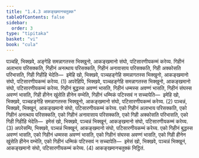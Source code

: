 ```yaml
---
title: "1.4.3 आकङ्खमानचतुक्क"
tableOfContents: false
sidebar:
  order: 3
type: "tipitaka"
basket: "vi"
book: "cula"
---
```



<DynamicBreadcrumb />

<Division number="39" book="cula">

<Paragraph number="186" book="cula">
पञ्चहि, भिक्खवे, अङ्गेहि समन्नागतस्स भिक्खुनो, आकङ्खमानो संघो, पटिसारणीयकम्मं करेय्य. गिहीनं अलाभाय परिसक्कति, गिहीनं अनत्थाय परिसक्कति, गिहीनं अनावासाय परिसक्कति, गिही अक्कोसति परिभासति, गिही गिहीहि भेदेति—  इमेहि खो, भिक्खवे, पञ्चहङ्गेहि समन्नागतस्स भिक्खुनो, आकङ्खमानो संघो, पटिसारणीयकम्मं करेय्य. (1)
</Paragraph>

<Paragraph number="187" book="cula">
अपरेहिपि, भिक्खवे, पञ्चहङ्गेहि समन्नागतस्स भिक्खुनो, आकङ्खमानो संघो, पटिसारणीयकम्मं करेय्य. गिहीनं बुद्धस्स अवण्णं भासति, गिहीनं धम्मस्स अवण्णं भासति, गिहीनं संघस्स अवण्णं भासति, गिही हीनेन खुंसेति हीनेन वम्भेति, गिहीनं धम्मिकं पटिस्सवं न सच्चापेति—  इमेहि खो, भिक्खवे, पञ्चहङ्गेहि समन्नागतस्स भिक्खुनो, आकङ्खमानो संघो, पटिसारणीयकम्मं करेय्य. (2)
</Paragraph>

<Paragraph number="188" book="cula">
पञ्चन्नं, भिक्खवे, भिक्खूनं, आकङ्खमानो संघो, पटिसारणीयकम्मं करेय्य. एको गिहीनं अलाभाय परिसक्कति, एको गिहीनं अनत्थाय परिसक्कति, एको गिहीनं अनावासाय परिसक्कति, एको गिही अक्कोसति परिभासति, एको गिही गिहीहि भेदेति—  इमेसं खो, भिक्खवे, पञ्चन्नं भिक्खूनं, आकङ्खमानो संघो, पटिसारणीयकम्मं करेय्य. (3)
</Paragraph>

<Paragraph number="189" book="cula">
अपरेसम्पि, भिक्खवे, पञ्चन्नं भिक्खूनं, आकङ्खमानो संघो, पटिसारणीयकम्मं करेय्य. एको गिहीनं बुद्धस्स अवण्णं भासति, एको गिहीनं धम्मस्स अवण्णं भासति, एको गिहीनं संघस्स अवण्णं भासति, एको गिही हीनेन खुंसेति हीनेन वम्भेति, एको गिहीनं धम्मिकं पटिस्सवं न सच्चापेति—  इमेसं खो, भिक्खवे, पञ्चन्नं भिक्खूनं, आकङ्खमानो संघो, पटिसारणीयकम्मं करेय्य. (4)

</Paragraph>
</Division>

<Paragraph number="190" type="center" book="cula">
आकङ्खमानचतुक्कं निट्ठितं.
</Paragraph>